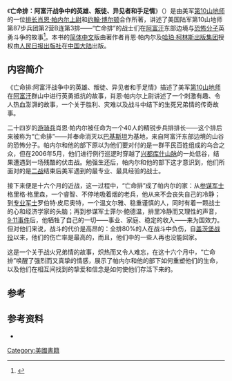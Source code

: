 {{copyedit|time=2018-05-18T09:12:20+00:00}}
{{Infobox Book 
|name = 
|chinese_name = 亡命排：阿富汗战争中的英雄、叛徒、异见者和手足情
|image = 
|image_caption = 
|author = [[肖恩·帕内尔|肖恩·帕内尔]]、[[约翰·博尔顿|约翰·博尔顿]]
|title_orig =
|translator = [[小小冰人|小小冰人]]
|illustrator = 
|cover_artist = 黄丹
|country = [[美国|美国]]
|language = [[英语|英语]]
|series = 
|subject = 
|genre = 
|publisher = [[人民日报出版社|人民日报出版社]]
|release_date = 
|chinese_release_date = 2012年9月
|media_type = 
|pages = 276页
|format = 1/16
|isbn = 978-7-5115-1335-9
|oclc = 
|dewey = 
|congress = 
|preceded_by = 
|followed_by = 
|引用 = 
|被引用= 
}}

《'''亡命排：阿富汗战争中的英雄、叛徒、异见者和手足情'''》（{{lang-en|''Outlaw Platoon: Heroes, Renegades, Infidels, and the Brotherhood of War in Afghanistan''}}）是由美军[[第10山地师|第10山地师]]的一位[[排长|排长]][[肖恩·帕内尔|肖恩·帕内尔]][[上尉|上尉]]和[[约翰·博尔顿|约翰·博尔顿]]合作所著，讲述了美国陆军第10山地师第87步兵团第2营B连第3排——“亡命排”的战士们在[[阿富汗|阿富汗]]东部边境与[[恐怖分子|恐怖分子]]英勇斗争的故事<ref>{{Cite journal|title=Outlaw Platoon: Heroes, Renegades, Infidels, and the Brotherhood of War in Afghanistan|author=Owen M.|url=|journal=Library Journal|issue=137|doi=|others=|year=2013|volume=2|page=79|pmid=}}</ref>。本书的[[简体中文|简体中文]]版由著作者肖恩·帕内尔及[[哈珀·柯林斯出版集团|哈珀·柯林斯出版集团]]授权由[[人民日报出版社|人民日报出版社]]在[[中国大陆|中国大陆]]出版。

== 内容简介 ==
《亡命排:阿富汗战争中的英雄、叛徒、异见者和手足情》描述了美军[[第10山地师|第10山地师]]在[[阿富汗|阿富汗]]群山中进行英勇抵抗的故事，肖恩·帕内尔上尉讲述了一个刺激有趣、令人热血澎湃的故事，一个关于胜利、灾难以及战斗中结下的生死兄弟情的传奇故事。

二十四岁的[[游骑兵|游骑兵]]肖恩·帕内尔被任命为一个40人的精锐步兵排排长——这个排后来被称为“亡命排”——并奉命消灭以[[巴基斯坦|巴基斯坦]]为基地，来自阿富汗东部边境的山谷的恐怖分子。帕内尔和他的部下原以为他们要对付的是一群平民百姓组成的乌合之众，但在2006年5月，他们进行例行巡逻时穿越了[[兴都库什山脉|兴都库什山脉]]的一处低谷，结果遭遇到一场残酷的伏击战。勉强生还后，帕内尔和他的部下这才意识到，他们所面对的是[[二战|二战]]结束后美军遇到的最专业、最具经验的战士。

接下来便是十六个月的近战，这一过程中，“亡命排”成了帕内尔的家：从[[参谋军士|参谋军士]]格里格·格里森，一个睿智、不停地吸着烟的老兵，他从来不会丧失自己的冷静；到[[专业军士|专业军士]]罗伯特·皮尼奥特，一个温文尔雅、稳重谨慎的人，同时有着一颗战士的心和经济学家的头脑；再到参谋军士菲尔·鲍德温，排里冷静而又理性的声音，[[9·11事件|9·11事件]]后，他牺牲了自己的一切——事业、家庭、稳定的收入——来为国效力。但对他们来说，战斗的代价是高昂的：全排80%的人在战斗中负伤，自[[盖茨堡战役|盖茨堡战役]]以来，他们的伤亡率是最高的，而且，他们中的一些人再也没能回家。

这是一个关于战火兄弟情的故事，炽热而又令人难忘，在这十六个月中，“亡命排”唤醒了强烈而又真挚的情感，展示了帕内尔和他的部下如何重塑他们的生命，以及他们在相互间找到的挚爱和信念是如何使他们存活下来的。

==参考==
{{reflist}}
== 参考资料 ==
* {{Cite web |url=http://book.douban.com/subject/19982645/ |title=亡命排(豆瓣) |accessdate=2013-12-08 |work=豆瓣读书 |publisher=豆瓣网 |date= |archive-date=2016-03-07 |archive-url=https://web.archive.org/web/20160307110941/https://book.douban.com/subject/19982645/ |dead-url=no }}

[[Category:美國書籍|Category:美國書籍]]